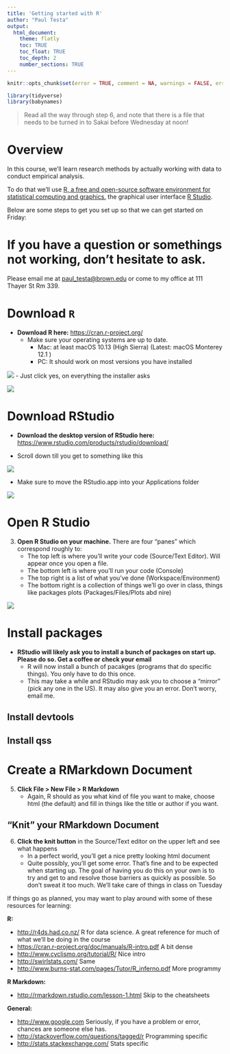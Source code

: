 ```yaml
---
title: 'Getting started with R'
author: "Paul Testa"
output:
  html_document:
    theme: flatly
    toc: TRUE
    toc_float: TRUE
    toc_depth: 2
    number_sections: TRUE
---
```


```r
knitr::opts_chunk$set(error = TRUE, comment = NA, warnings = FALSE, errors = FALSE, messages = FALSE, tidy = FALSE)
```

```r
library(tidyverse)
library(babynames)
```

> Read all the way through step 6, and note that there is a file that needs to be turned in to Sakai before Wednesday at noon!

# Overview

In this course, we'll learn research methods by actually working with data to conduct empirical analysis. 

To do that we'll use  [R, a free and open-source software environment for statistical computing and graphics.](https://www.r-project.org) the graphical user interface [R Studio](https://www.rstudio.com/). 

Below are some steps to get you set up so that we can get started on Friday:

# If you have a question or somethings not working, don't hesitate to ask.

Please email me at <paul_testa@brown.edu> or come to my office at 111 Thayer St Rm 339.

# Download `R`

- **Download R here:** <https://cran.r-project.org/>
  - Make sure your operating systems are up to date.
    - Mac: at least macOS 10.13 (High Sierra) (Latest:  macOS Monterey 12.1 )
    - PC: It should work on most versions you have installed

![](images/00_r01.png)
- Just click yes, on everything the installer asks

![](images/00_r02.png)



# Download RStudio  

- **Download the desktop version of RStudio here:** <https://www.rstudio.com/products/rstudio/download/>

- Scroll down till you get to something like this

![](images/00_r03.png)

- Make sure to move the RStudio.app into your Applications folder

![](images/00_r06.png)


# Open R Studio

3. **Open R Studio on your machine.** There are four "panes" which correspond roughly to:
    - The top left is where you'll write your code (Source/Text Editor). Will appear once you open a file.
    - The bottom left is where you'll run your code (Console)
    - The top right is a list of what you've done (Workspace/Environment)
    - The bottom right is a collection of things we'll go over in class, things like packages plots (Packages/Files/Plots abd nire)

![](images/00_r07.png)

# Install packages

- **RStudio will likely ask you to install a bunch of packages on start up. Please do so. Get a coffee or check your email**
    - R will now install a bunch of pacakges (programs that do specific things). You only have to do this once. 
    - This may take a while and RStudio may ask you to choose a "mirror" (pick any one in the US). It may also give you an error. Don't worry, email me.

## Install devtools

## Install qss

# Create a RMarkdown Document

5. **Click File > New File > R Markdown**
    - Again, R should as you what kind of file you want to make, choose html (the default) and fill in things like the title or author if you want.

## "Knit" your RMarkdown Document

6. **Click the knit button** in the Source/Text editor on the upper left and see what happens
    - In a perfect world, you'll get a nice pretty looking html document
    - Quite possibly, you'll get some error. That's fine and to be expected when starting up. The goal of having you do this on your own is to try and get to and resolve those barriers as quickly as possible. So don't sweat it too much. We'll take care of things in class on Tuesday
    

If things go as planned, you may want to play around with some of these resources for learning:

 **R:** 

- <http://r4ds.had.co.nz/> R for data science. A great reference for much of what we'll be doing in the course
- <https://cran.r-project.org/doc/manuals/R-intro.pdf> A bit dense
- <http://www.cyclismo.org/tutorial/R/> Nice intro
- <http://swirlstats.com/> Same
- <http://www.burns-stat.com/pages/Tutor/R_inferno.pdf> More programmy

**R Markdown:**

- <http://rmarkdown.rstudio.com/lesson-1.html> Skip to the cheatsheets

**General:**

- <http://www.google.com> Seriously, if you have a problem or error, chances are someone else has. 
- <http://stackoverflow.com/questions/tagged/r> Programming specific
- <http://stats.stackexchange.com/> Stats specific
